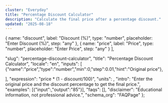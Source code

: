 ```yaml
---
cluster: "Everyday"
title: "Percentage Discount Calculator"
description: "Calculate the final price after a percentage discount."
updated: "2025-08-18"
---
```



  { name: "discount", label: "Discount (%)", type: "number", placeholder: "Enter Discount (%)", step: "any" },
  { name: "price", label: "Price", type: "number", placeholder: "Enter Price", step: "any" }
],

  "slug": "percentage-discount-calculator",
  "title": "Percentage Discount Calculator",
  "locale": "en",
  "inputs": [
    {"name":"price","type":"number","min":0,"step":0.01,"hint":"Original price"},
    
  ],
  "expression": "price * (1 - discount/100)",
  "units": ,
  "intro": "Enter the original price and the discount percentage to get the final price.",
  "examples": [{"input":,"output":"85"}],
  "faqs": [],
  "disclaimer": "Educational information, not professional advice.",
  "schema_org": "FAQPage"
};

<BaseLayout title={schema.title} description={schema.description}>
  <Calculator schema={schema} />
</BaseLayout>
